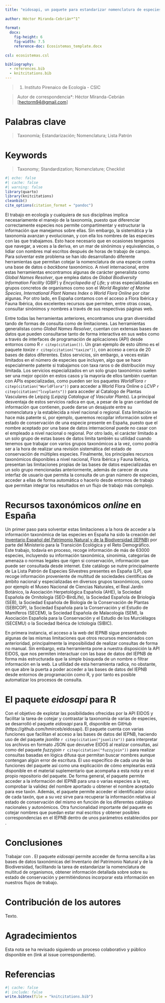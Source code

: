 ```yaml
---
title: "eidosapi, un paquete para estandarizar nomenclatura de especies en España"
  
author: Héctor Miranda-Cebrián*^1^
  
format:
  docx:
    fig-height: 6
    fig-width: 7.5
    reference-doc: Ecosistemas_template.docx
    
csl: ecosistemas.csl

bibliography: 
  - references.bib
  - knitcitations.bib
---
```


> (1) Instituto Pirenaico de Ecología - CSIC

> Autor de correspondencia\*: Héctor Miranda-Cebrián \[[hectorm94\@gmail.com](mailto:hectorm94@gmail.com){.email}\]

# Palabras clave

> Taxonomía; Estandarización; Nomenclatura; Lista Patrón

# Keywords

> Taxonomy; Standardization; Nomenclature; Checklist

```r
#| echo: false
#| cache: false
#| warning: false
library(quarto)
library(knitcitations)
cleanbib()   
cite_options(citation_format = "pandoc")
```

El trabajo en ecología y cualquiera de sus disciplinas implica necesariamente el manejo de la taxonomía, puesto que diferenciar correctamente especies nos permite compartimentar y estructurar la información que manejamos sobre ellas. Sin embargo, la sistemática y la taxonomía avanzan y evolucionan, y con ella los nombres de las especies con las que trabajamos. Esto hace necesario que en ocasiones tengamos que navegar, a veces a la deriva, en un mar de sinónimos y equivalencias, o lidiar con nombres mal escritos después de horas de trabajo de campo. Para solventar este problema se han ido desarrollando diferente herramientas que permitan cotejar la nomenclatura de una especie contra una base de datos o *backbone* taxonómico. A nivel internacional, entre estas herramientas encontramos algunas de carácter generalista como *Global Names Resolver*, que emplea datos de *Global Biodiversity Information Facility* (GBIF)  y *Encyclopedia of Life*; y otras especializadas en grupos concretos de organismos como son el *World Register of Marine Species*, *International Plant Names Index* o *World Flora Online* por citar algunas. Por otro lado, en España contamos con el acceso a Flora Ibérica y Fauna Ibérica, dos excelentes recursos que permiten, entre otras cosas, consultar sinónimos y nombres a través de sus respectivas páginas web.

Entre todas las herramientas anteriores, encontramos una gran diversidad tando de formas de consulta como de limitaciones. Las herramientas generalistas como *Global Names Resolver*, cuentan con extensas bases de datos que pueden consultarse tanto de forma interactiva en sus webs como a través de interfaces de programación de aplicaciones (API) desde entornos como R `r citep(citation())`. Un gran ejemplo de esto último es el paquete *taxize* `r citep(citation("taxize"))`, con acceso a cerca de 20 bases de datos diferentes. Estos servicios, sin embargo, a veces están limitados en el número de especies que incluyen, algo que se hace especialmente patente si trabajamos con taxa raros o de distribución muy limitada. Los servicios especializados en un solo grupo taxonómico suelen ser una mejor opción en estos casos y la mayoría de ellos también cuentan con APIs especializadas, como pueden ser los paquetes *WorldFlora* `r citep(citation("WorldFlora"))` para acceder a World Flora Online o *LCVP* `r citep(citation("lcvplants"))` para acceder al Catalogo de Plantas Vasculares de Leipzig (*Leipzig Catalogue of Vascular Plants*). La principal desventaja de estos servicios radica en que, a pesar de la gran cantidad de información que contienen, puede darse un desajuste entre su nomenclatura y la establecida a nivel nacional o regional. Esta limitación se hace más patente si, por ejemplo, queremos recopilar información sobre el estado de conservación de una especie presente en España, puesto que el nombre aceptado por una base de datos internacional puede no casar con el empleado a nivel nacional o regional. Por otro lado, el carácter limitado a un solo grupo de estas bases de datos limita también su utilidad cuando tenemos que trabajar con varios grupos taxonómicos a la vez, como podría ser a la hora de realizar una revisión sistemática del estado de conservación de múltiples especies. Finalmente, los principales recursos taxonómicos disponibles a nivel nacional, Flora Ibérica y Fauna Ibérica, presentan las limitaciones propias de las bases de datos especializadas en un solo grupo mencionadas anteriormente, además de carecer de una interfaz de usuario que permita la consulta de un gran número de especies, acceder a ellas de forma automática o hacerlo desde entornos de trabajo que permitan integrar los resultados en un flujo de trabajo más complejo.

# Recursos taxonómicos *online* en España

Un primer paso para solventar estas limitaciones a la hora de acceder a la información taxonómica de las especies en España ha sido la creación del [Inventario Español del Patrimonio Natural y de la Biodiversidad (IEPNB)](https://iepnb.gob.es/) por parte del Ministerio para la Transición Ecológica y el Reto Demográfico. Este trabajo, todavía en proceso, recoge información de más de 63000 especies, incluyendo su información taxonómica, sinonimia, categorías de amenaza o normas legales que rigen si conservación, información que puede ser consultada desde internet. Este catálogo se nutre principalmente de La Lista Patrón de Especies Silvestres presentes en España (LP), que recoge información proveniente de multitud de sociedades científicas de ámbito nacional y especializadas en diversos grupos taxonómicos, como por ejemplo el Museo Nacional de Ciencias Naturales, el Real Jardín Botánico, la Asociación Herpetológica Española (AHE), la Sociedad Española de Ornitología (SEO-BirdLife), la Sociedad Española de Briología (SEB), la Sociedad Española de Biología de la Conservación de Plantas (SEBICOP), la Sociedad Española para la Conservación y el Estudio de Mamíferos (SECEM), la Sociedad Española de Malacología (SEM), la Asociación Española para la Conservación y el Estudio de los Murciélagos (SECEMU) o la Sociedad Ibérica de Ictiología (SIBIC).

En primera instancia, el acceso a la web del IEPNB sigue presentando algunas de las mismas limitaciones que otros recursos mencionados con anterioridad, principalmente la imposibilidad de realizar consultas de forma no manual. Sin embargo, esta herramienta pone a nuestra disposición la API EIDOS, que nos permiten interactuar con las base de datos del IEPNB de forma más estructurada que la simple búsqueda de un nombre o filtrar información en la web. La utilidad de esta herramienta radica, no obstante, en que abre la puerta a poder acceder a las bases de datos del IEPNB desde entornos de programación como R, y por tanto es posible automatizar los procesos de consulta.

# El paquete *eidosapi* para R

Con el objetivo de explotar las posibilidades ofrecidas por la API EIDOS y facilitar la tarea de cotejar y contrastar la taxonomía de varias de especies, se desarrolló el paquete *eidosapi* para R, disponible en GitHub (https://github.com/hmirceb/eidosapi). El paquete cuenta con varias funciones que facilitan el acceso a las bases de datos del IEPNB, haciendo uso de del paquete *jsonlite* `r citep(citation("jsonlite"))` para interpretar los archivos en formato JSON que devuelve EIDOS al realizar consultas, así como del paquete *fuzzyjoin* `r citep(citation("fuzzyjoin"))` para realizar consultas basadas en lógica difusa que permitan buscar nombres aunque contengan algún error de escritura. El uso específico de cada una de las funciones del paquete así como una explicación de cómo emplearlas está disponible en el material suplementario que acompaña a esta nota y en el propio repositorio del paquete. De forma general, el paquete permite acceder a la información del IEPNB para una o varias especies a la vez, comprobar la validez del nombre aportado u obtener el nombre aceptado para ese taxón. Además, el paquete permite acceder el identificador único de cada taxón, que a su vez sirve para recuperar la información relativa al estado de conservación del mismo en función de los diferentes catálogo nacionales y autonómicos. Otra funcionalidad importante del paquete es cotejar nombres que puedan estar mal escritos y obtener posibles correspondencias en el IEPNB dentro de unos parámetros establecidos por .

# Conclusiones

Trabajar con . El paquete *eidosapi* permite acceder de forma sencilla a las bases de datos taxonómicas del Inventario del Patrimonio Natural y de la Biodiversidad, facilitando la tarea de estandarizar la nomenclatura de multitud de organismos, obtener información detallada sobre sobre su estado de conservación y permitiéndonos incorporar esta información en nuestros flujos de trabajo.

# Contribución de los autores

Texto.

# Agradecimientos

Esta nota se ha revisado siguiendo un proceso colaborativo y público disponible en (link al issue correspondiente).

# Referencias

```r
#| cache: false
#| include: false
write.bibtex(file = "knitcitations.bib")
```

::: {#refs}
:::
